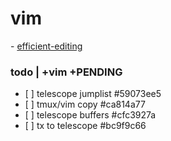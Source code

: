 = vim =

- [[http://jmcphers.github.io/articles/efficient-editing.html|efficient-editing]]
=== todo | +vim +PENDING ===
* [ ] telescope jumplist  #59073ee5
* [ ] tmux/vim copy  #ca814a77
* [ ] telescope buffers  #cfc3927a
* [ ] <leader>tx to telescope  #bc9f9c66
